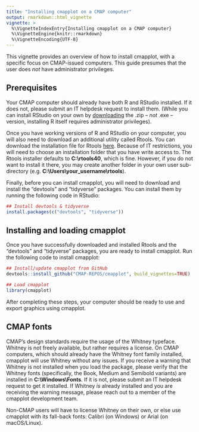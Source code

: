 ```yaml
---
title: "Installing cmapplot on a CMAP computer"
output: rmarkdown::html_vignette
vignette: >
  %\VignetteIndexEntry{Installing cmapplot on a CMAP computer}
  %\VignetteEngine{knitr::rmarkdown}
  %\VignetteEncoding{UTF-8}
---
```


This vignette provides an overview of how to install cmapplot, with a specific focus on CMAP-issued computers. This guide presumes that the user does *not* have administrator privileges.


## Prerequisites

Your CMAP computer should already have both R and RStudio installed. If it does not, please submit an IT helpdesk request to install them. (While you can install RStudio on your own by [downloading](https://rstudio.com/products/rstudio/download/#download) the .zip -- *not* .exe -- version, installing R itself requires administrator privileges).

Once you have working versions of R and RStudio on your computer, you will also need to download an additional utility called Rtools. You can download the installation file for Rtools [here](https://cran.rstudio.com/bin/windows/Rtools/). Because of IT restrictions, you will need to choose an installation folder that you have write access to. The Rtools installer defaults to **C:\\rtools40**, which is fine. However, if you do not want to install it there, you may create another folder in your own user sub-directory (e.g. **C:\\Users\\your_username\\rtools**).

Finally, before you can install cmapplot, you will need to download and install the "devtools" and "tidyverse" packages. You can install them by running the following code in RStudio:

```r
## Install devtools & tidyverse
install.packages(c("devtools", "tidyverse"))
```


## Installing and loading cmapplot

Once you have successfully downloaded and installed Rtools and the "devtools" and "tidyverse" packages, you are ready to install cmapplot. Run the following code to install cmapplot:

```r
## Install/update cmapplot from GitHub
devtools::install_github("CMAP-REPOS/cmapplot", build_vignettes=TRUE)

## Load cmapplot
library(cmapplot)
```

After completing these steps, your computer should be ready to use and export graphics using cmapplot. 


## CMAP fonts

CMAP's design standards require the usage of the Whitney typeface. Whitney is not freely available, but rather requires a license. On CMAP computers, which should already have the Whitney font family installed, cmapplot will use Whitney without any issues. If you receive a warning that Whitney is not installed when you load the package, please verify that the Whitney fonts (specifically, the Book, Medium and Semibold variants) are installed in **C:\\Windows\\Fonts**. If it is not, please submit an IT helpdesk request to get it installed. If Whitney *is* already installed and you are receiving the warning message, please reach out to a member of the cmapplot development team.

Non-CMAP users will have to license Whitney on their own, or else use cmapplot with its fall-back fonts: Calibri (on Windows) or Arial (on macOS/Linux).
